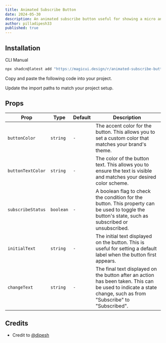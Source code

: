```yaml
---
title: Animated Subscribe Button
date: 2024-05-30
description: An animated subscribe button useful for showing a micro animation from intial to final result.
author: pilladipesh33
published: true
---
```


<ComponentPreview name="animated-subscribe-button-demo" />

## Installation

<Tabs defaultValue="cli">

<TabsList>
  <TabsTrigger value="cli">CLI</TabsTrigger>
  <TabsTrigger value="manual">Manual</TabsTrigger>
</TabsList>
<TabsContent value="cli">

```bash
npx shadcn@latest add "https://magicui.design/r/animated-subscribe-button"
```

</TabsContent>

<TabsContent value="manual">

<Steps>

<Step>Copy and paste the following code into your project.</Step>

<ComponentSource name="animated-subscribe-button" />

<Step>Update the import paths to match your project setup.</Step>

</Steps>

</TabsContent>

</Tabs>

## Props

| Prop              | Type      | Default | Description                                                                                                                                                   |
| ----------------- | --------- | ------- | ------------------------------------------------------------------------------------------------------------------------------------------------------------- |
| `buttonColor`     | `string`  | `-`     | The accent color for the button. This allows you to set a custom color that matches your brand's theme.                                                       |
| `buttonTextColor` | `string`  | `-`     | The color of the button text. This allows you to ensure the text is visible and matches your desired color scheme.                                            |
| `subscribeStatus` | `boolean` | `-`     | A boolean flag to check the condition for the button. This property can be used to toggle the button's state, such as subscribed or unsubscribed.             |
| `initialText`     | `string`  | `-`     | The initial text displayed on the button. This is useful for setting a default label when the button first appears.                                           |
| `changeText`      | `string`  | `-`     | The final text displayed on the button after an action has been taken. This can be used to indicate a state change, such as from "Subscribe" to "Subscribed". |

## Credits

- Credit to [@dipesh](https://github.com/pilladipesh33)

